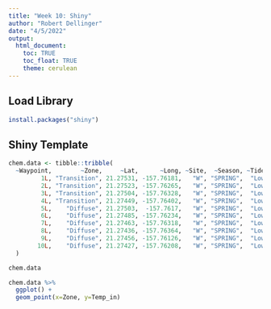 ```yaml
---
title: "Week 10: Shiny"
author: "Robert Dellinger"
date: "4/5/2022"
output:
  html_document:
    toc: TRUE
    toc_float: TRUE
    theme: cerulean
---
```


## Load Library

```r

install.packages("shiny")

```


## Shiny Template


```r

chem.data <- tibble::tribble(
  ~Waypoint,        ~Zone,     ~Lat,      ~Long, ~Site,  ~Season, ~Tide_time,    ~Temp_in,   ~Salinity, ~Phosphate, ~Silicate,  ~NN,   ~pH,         ~TA, ~percent_sgd,
         1L, "Transition", 21.27531, -157.76181,   "W", "SPRING",  "Low_Day", 23.75505834,  27.7402879,       0.54,    157.93, 7.92, 7.909,  2161.48229,  20.40439276,
         2L, "Transition", 21.27523, -157.76265,   "W", "SPRING",  "Low_Day", 23.53255956,  30.6119226,       0.36,     92.59, 3.37, 7.965, 2145.827701,   11.9625323,
         3L, "Transition", 21.27504, -157.76328,   "W", "SPRING",  "Low_Day", 22.63449814, 28.37007862,        0.5,     143.6, 7.29, 8.023,  2272.39081,  18.55297158,
         4L, "Transition", 21.27449, -157.76402,   "W", "SPRING",  "Low_Day", 24.01982367, 32.82124424,       0.25,     42.32, 0.79, 7.995, 2219.583262,  5.467700258,
         5L,    "Diffuse", 21.27503,  -157.7617,   "W", "SPRING",  "Low_Day", 23.26102354, 29.12292683,        0.5,    126.47, 7.45, 8.005, 2151.825559,  16.33979328,
         6L,    "Diffuse", 21.27485, -157.76234,   "W", "SPRING",  "Low_Day", 24.00516582,  34.0201759,       0.13,     15.04, 0.46, 8.019,   2216.7581,  1.943152455,
         7L,    "Diffuse", 21.27463, -157.76318,   "W", "SPRING",  "Low_Day", 23.72550249, 32.20639623,       0.28,     56.31, 1.59, 8.003, 2220.335875,  7.275193798,
         8L,    "Diffuse", 21.27436, -157.76364,   "W", "SPRING",  "Low_Day", 24.08231046, 33.66594609,       0.15,      23.1, 0.34, 7.978, 2266.862576,  2.984496124,
         9L,    "Diffuse", 21.27456, -157.76126,   "W", "SPRING",  "Low_Day", 24.61700769, 32.66478542,       0.23,     45.88, 1.91, 7.972, 2189.458388,  5.927648579,
        10L,    "Diffuse", 21.27427, -157.76208,   "W", "SPRING",  "Low_Day",  23.8898623, 34.34759675,       0.11,      7.59, 0.25, 7.959, 2240.714341,  0.980620155
  )

chem.data

chem.data %>% 
  ggplot() +
  geom_point(x=Zone, y=Temp_in)



```
